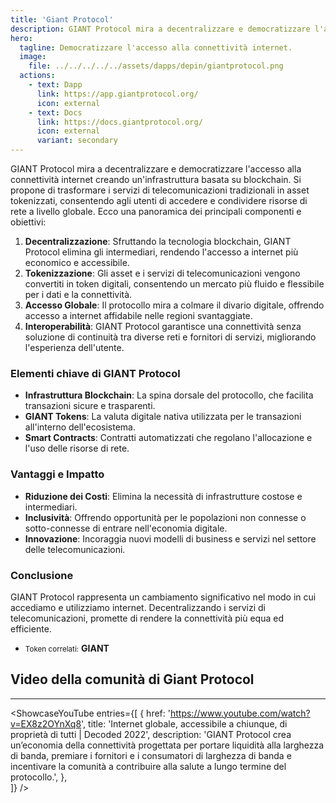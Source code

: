 ```yaml
---
title: 'Giant Protocol'
description: GIANT Protocol mira a decentralizzare e democratizzare l'accesso alla connettività internet creando un'infrastruttura basata su blockchain.
hero:
  tagline: Democratizzare l'accesso alla connettività internet.
  image: 
    file: ../../../../../assets/dapps/depin/giantprotocol.png
  actions:
    - text: Dapp
      link: https://app.giantprotocol.org/
      icon: external
    - text: Docs
      link: https://docs.giantprotocol.org/
      icon: external
      variant: secondary
---
```



GIANT Protocol mira a decentralizzare e democratizzare l'accesso alla connettività internet creando un'infrastruttura basata su blockchain. Si propone di trasformare i servizi di telecomunicazioni tradizionali in asset tokenizzati, consentendo agli utenti di accedere e condividere risorse di rete a livello globale. Ecco una panoramica dei principali componenti e obiettivi:

1. **Decentralizzazione**: Sfruttando la tecnologia blockchain, GIANT Protocol elimina gli intermediari, rendendo l'accesso a internet più economico e accessibile.
2. **Tokenizzazione**: Gli asset e i servizi di telecomunicazioni vengono convertiti in token digitali, consentendo un mercato più fluido e flessibile per i dati e la connettività.
3. **Accesso Globale**: Il protocollo mira a colmare il divario digitale, offrendo accesso a internet affidabile nelle regioni svantaggiate.
4. **Interoperabilità**: GIANT Protocol garantisce una connettività senza soluzione di continuità tra diverse reti e fornitori di servizi, migliorando l'esperienza dell'utente.

### Elementi chiave di GIANT Protocol
- **Infrastruttura Blockchain**: La spina dorsale del protocollo, che facilita transazioni sicure e trasparenti.
- **GIANT Tokens**: La valuta digitale nativa utilizzata per le transazioni all'interno dell'ecosistema.
- **Smart Contracts**: Contratti automatizzati che regolano l'allocazione e l'uso delle risorse di rete.

### Vantaggi e Impatto
- **Riduzione dei Costi**: Elimina la necessità di infrastrutture costose e intermediari.
- **Inclusività**: Offrendo opportunità per le popolazioni non connesse o sotto-connesse di entrare nell'economia digitale.
- **Innovazione**: Incoraggia nuovi modelli di business e servizi nel settore delle telecomunicazioni.

### Conclusione
GIANT Protocol rappresenta un cambiamento significativo nel modo in cui accediamo e utilizziamo internet. Decentralizzando i servizi di telecomunicazioni, promette di rendere la connettività più equa ed efficiente.

- <small>Token correlati:</small> **GIANT**

## Video della comunità di Giant Protocol
------------
<ShowcaseYouTube
  entries={[
    {
      href: 'https://www.youtube.com/watch?v=EX8z2OYnXq8',
      title: 'Internet globale, accessibile a chiunque, di proprietà di tutti | Decoded 2022',
      description: 'GIANT Protocol crea un’economia della connettività progettata per portare liquidità alla larghezza di banda, premiare i fornitori e i consumatori di larghezza di banda e incentivare la comunità a contribuire alla salute a lungo termine del protocollo.',
},  
  ]}
  />
